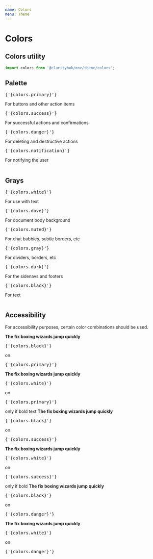 ```yaml
---
name: Colors
menu: Theme
---
```



# Colors

## Colors utility

```js
import colors from '@clarityhub/one/theme/colors';
```

## Palette

<Table>
    <Body>
        <Row>
            <Col>
                <Swatch color={colors.primary} />
            </Col>
            <Col>
                <pre>{'{colors.primary}'}</pre>
            </Col>
            <Col>
                For buttons and other action items
            </Col>
        </Row>
        <Row>
            <Col>
                <Swatch color={colors.success} />
            </Col>
            <Col>
                <pre>{'{colors.success}'}</pre>
            </Col>
            <Col>
                For successful actions and confirmations
            </Col>
        </Row>
        <Row>
            <Col>
                <Swatch color={colors.danger} />
            </Col>
            <Col>
                <pre>{'{colors.danger}'}</pre>
            </Col>
            <Col>
                For deleting and destructive actions
            </Col>
        </Row>
        <Row>
            <Col>
                <Swatch color={colors.notification} />
            </Col>
            <Col>
                <pre>{'{colors.notification}'}</pre>
            </Col>
            <Col>
                For notifying the user
            </Col>
        </Row>
    </Body>
</Table>

## Grays

<Table>
    <Body>
        <Row>
            <Col>
                <Swatch color={colors.white} />
            </Col>
            <Col>
                <pre>{'{colors.white}'}</pre>
            </Col>
            <Col>
                For use with text
            </Col>
        </Row>
        <Row>
            <Col>
                <Swatch color={colors.dove} />
            </Col>
            <Col>
                <pre>{'{colors.dove}'}</pre>
            </Col>
            <Col>
                For document body background
            </Col>
        </Row>
        <Row>
            <Col>
                <Swatch color={colors.muted} />
            </Col>
            <Col>
                <pre>{'{colors.muted}'}</pre>
            </Col>
            <Col>
                For chat bubbles, subtle borders, etc
            </Col>
        </Row>
        <Row>
            <Col>
                <Swatch color={colors.gray} />
            </Col>
            <Col>
                <pre>{'{colors.gray}'}</pre>
            </Col>
            <Col>
                For dividers, borders, etc
            </Col>
        </Row>
        <Row>
            <Col>
                <Swatch color={colors.dark} />
            </Col>
            <Col>
                <pre>{'{colors.dark}'}</pre>
            </Col>
            <Col>
                For the sidenavs and footers
            </Col>
        </Row>
        <Row>
            <Col>
                <Swatch color={colors.black} />
            </Col>
            <Col>
                <pre>{'{colors.black}'}</pre>
            </Col>
            <Col>
                For text
            </Col>
        </Row>
    </Body>
</Table>

## Accessibility

For accessibility purposes, certain color combinations should be used.


<Table>
    <Body>
        <Row>
            <Col>
                <Swatch color={colors.primary} wide>
                    <b style={{ color: colors.black }}>The fix boxing wizards jump quickly</b>
                </Swatch>
            </Col>
            <Col>
                <span><pre>{'{colors.black}'}</pre> on <pre>{'{colors.primary}'}</pre></span>
            </Col>
        </Row>
        <Row>
            <Col>
                <Swatch color={colors.primary} wide>
                    <b style={{ color: colors.white }}>The fix boxing wizards jump quickly</b>
                </Swatch>
            </Col>
            <Col>
                <span><pre>{'{colors.white}'}</pre> on <pre>{'{colors.primary}'}</pre> only if bold text</span>
            </Col>
        </Row>
        <Row>
            <Col>
                <Swatch color={colors.success} wide>
                    <b style={{ color: colors.black }}>The fix boxing wizards jump quickly</b>
                </Swatch>
            </Col>
            <Col>
                <span><pre>{'{colors.black}'}</pre> on <pre>{'{colors.success}'}</pre></span>
            </Col>
        </Row>
        <Row>
            <Col>
                <Swatch color={colors.success} wide>
                    <b style={{ color: colors.white }}>The fix boxing wizards jump quickly</b>
                </Swatch>
            </Col>
            <Col>
                <span><pre>{'{colors.white}'}</pre> on <pre>{'{colors.success}'}</pre> only if bold</span>
            </Col>
        </Row>
        <Row>
            <Col>
                <Swatch color={colors.danger} wide>
                    <b style={{ color: colors.black }}>The fix boxing wizards jump quickly</b>
                </Swatch>
            </Col>
            <Col>
                <span><pre>{'{colors.black}'}</pre> on <pre>{'{colors.danger}'}</pre></span>
            </Col>
        </Row>
        <Row>
            <Col>
                <Swatch color={colors.danger} wide>
                    <b style={{ color: colors.white }}>The fix boxing wizards jump quickly</b>
                </Swatch>
            </Col>
            <Col>
                <span><pre>{'{colors.white}'}</pre> on <pre>{'{colors.danger}'}</pre></span>
            </Col>
        </Row>
    </Body>
</Table>